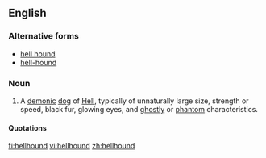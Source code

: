 {{wikipedia}}
==English==

===Alternative forms===
*[[hell hound]]
*[[hell-hound]]

===Noun===
{{en-noun}}

# {{mythology}} A [[demon]]ic [[dog]] of [[Hell]], typically of unnaturally large size, strength or speed, black fur, glowing eyes, and [[ghostly]] or [[phantom]] characteristics.

====Quotations====
{{seeCites}}

[[fi:hellhound]]
[[vi:hellhound]]
[[zh:hellhound]]